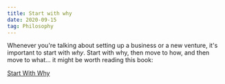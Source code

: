 ```yaml
---
title: Start with why
date: 2020-09-15
tag: Philosophy
---
```


Whenever you're talking about setting up a business or a new venture, it's
important to start with _why_. Start with why, then move to how, and then move
to what... it might be worth reading this book:

[ Start With Why ](https://simonsinek.com/product/start-with-why/)
